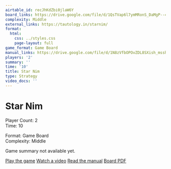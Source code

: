 ```yaml
---
airtable_id: recJhKdZbi0jlaW6Y
board_links: https://drive.google.com/file/d/1QsTVap6l7ymMRonS_DaMgP--4Cbexz3r/view?usp=drive_link
complexity: Middle
external_links: https://tautology.in/starnim/
format:
  html:
    css: ../styles.css
    page-layout: full
game_format: Game Board
manual_links: https://drive.google.com/file/d/1N8zVfbOPOvZDL8SXish_mssh19RQ3n0g/view?usp=drive_link
players: '2'
summary: ''
time: '10'
title: Star Nim
type: Strategy
video_docs: ''
---
```


# Star Nim

:::{.game-info-box}
:::{.game-stats}
:::{.left-stats}
Player Count: 2  
Time: 10
:::
:::{.right-stats}
Format: Game Board  
Complexity: Middle
:::
:::
:::

Game summary not available yet.

:::{.game-actions}
<a href="https://tautology.in/starnim/" class="btn btn-play"><i class="fa fa-gamepad"></i> Play the game</a>
<a href="#" class="btn btn-watch disabled-button"><i class="fa fa-video"></i> Watch a video</a>
<a href="https://drive.google.com/file/d/1N8zVfbOPOvZDL8SXish_mssh19RQ3n0g/view?usp=drive_link" class="btn btn-manual"><i class="fa fa-book"></i> Read the manual</a>
<a href="https://drive.google.com/file/d/1QsTVap6l7ymMRonS_DaMgP--4Cbexz3r/view?usp=drive_link" class="btn btn-board"><i class="fa fa-file-pdf"></i> Board PDF</a>
:::